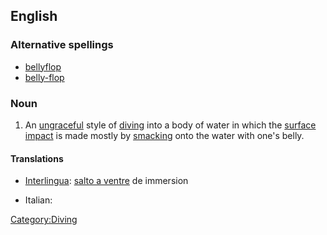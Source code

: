 ==English==
{{wikipedia|bellyflop}}

===Alternative spellings===
* [[bellyflop]]
* [[belly-flop]]

===Noun===
{{en-noun|sg=[[belly]] [[flop]]}}

# {{swimming}} An [[ungraceful]] style of [[dive|diving]] into a body of water in which the [[surface]] [[impact]] is made mostly by [[smacking]] onto the water with one's belly.

====Translations====
{{trans-top|Style of diving into a body of water}}
* [[Interlingua]]: [[salto a ventre]] de immersion
{{trans-mid}}
*Italian: {{t-|it|spanciata|f}}
{{trans-bottom}}

[[Category:Diving]]